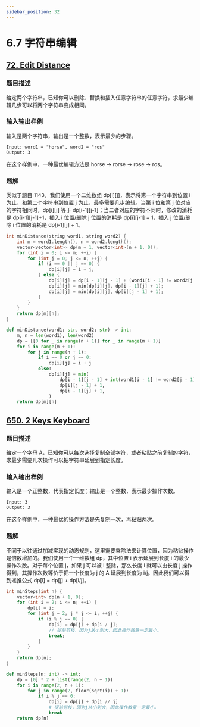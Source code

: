 ```yaml
---
sidebar_position: 32
---
```


# 6.7 字符串编辑

## [72. Edit Distance](https://leetcode.com/problems/edit-distance/)

### 题目描述

给定两个字符串，已知你可以删除、替换和插入任意字符串的任意字符，求最少编辑几步可以将两个字符串变成相同。

### 输入输出样例

输入是两个字符串，输出是一个整数，表示最少的步骤。

```
Input: word1 = "horse", word2 = "ros"
Output: 3
```

在这个样例中，一种最优编辑方法是 horse -> rorse -> rose -> ros。

### 题解

类似于题目 1143，我们使用一个二维数组 dp[i][j]，表示将第一个字符串到位置 i 为止，和第二个字符串到位置 j 为止，最多需要几步编辑。当第 i 位和第 j 位对应的字符相同时，dp[i][j] 等于 dp[i-1][j-1]；当二者对应的字符不同时，修改的消耗是 dp[i-1][j-1]+1，插入 i 位置/删除 j 位置的消耗是 dp[i][j-1] + 1，插入 j 位置/删除 i 位置的消耗是 dp[i-1][j] + 1。

<Tabs>
<TabItem value="cpp" label="C++">

```cpp
int minDistance(string word1, string word2) {
    int m = word1.length(), n = word2.length();
    vector<vector<int>> dp(m + 1, vector<int>(n + 1, 0));
    for (int i = 0; i <= m; ++i) {
        for (int j = 0; j <= n; ++j) {
            if (i == 0 || j == 0) {
                dp[i][j] = i + j;
            } else {
                dp[i][j] = dp[i - 1][j - 1] + (word1[i - 1] != word2[j - 1]);
                dp[i][j] = min(dp[i][j], dp[i - 1][j] + 1);
                dp[i][j] = min(dp[i][j], dp[i][j - 1] + 1);
            }
        }
    }
    return dp[m][n];
}
```

</TabItem>
<TabItem value="py" label="Python">

```py
def minDistance(word1: str, word2: str) -> int:
    m, n = len(word1), len(word2)
    dp = [[0 for _ in range(n + 1)] for _ in range(m + 1)]
    for i in range(m + 1):
        for j in range(n + 1):
            if i == 0 or j == 0:
                dp[i][j] = i + j
            else:
                dp[i][j] = min(
                    dp[i - 1][j - 1] + int(word1[i - 1] != word2[j - 1]),
                    dp[i][j - 1] + 1,
                    dp[i - 1][j] + 1,
                )
    return dp[m][n]
```

</TabItem>

</Tabs>

## [650. 2 Keys Keyboard](https://leetcode.com/problems/2-keys-keyboard/)

### 题目描述

给定一个字母 A，已知你可以每次选择复制全部字符，或者粘贴之前复制的字符，求最少需要几次操作可以把字符串延展到指定长度。

### 输入输出样例

输入是一个正整数，代表指定长度；输出是一个整数，表示最少操作次数。

```
Input: 3
Output: 3
```

在这个样例中，一种最优的操作方法是先复制一次，再粘贴两次。

### 题解

不同于以往通过加减实现的动态规划，这里需要乘除法来计算位置，因为粘贴操作是倍数增加的。我们使用一个一维数组 dp，其中位置 i 表示延展到长度 i 的最少操作次数。对于每个位置 j，如果 j 可以被 i 整除，那么长度 i 就可以由长度 j 操作得到，其操作次数等价于把一个长度为 j 的 A 延展到长度为 i/j。因此我们可以得到递推公式 dp[i] = dp[j] + dp[i/j]。

<Tabs>
<TabItem value="cpp" label="C++">

```cpp
int minSteps(int n) {
    vector<int> dp(n + 1, 0);
    for (int i = 2; i <= n; ++i) {
        dp[i] = i;
        for (int j = 2; j * j <= i; ++j) {
            if (i % j == 0) {
                dp[i] = dp[j] + dp[i / j];
                // 提前剪枝，因为j从小到大，因此操作数量一定最小。
                break;
            }
        }
    }
    return dp[n];
}
```

</TabItem>
<TabItem value="py" label="Python">

```py
def minSteps(n: int) -> int:
    dp = [0] * 2 + list(range(2, n + 1))
    for i in range(2, n + 1):
        for j in range(2, floor(sqrt(i)) + 1):
            if i % j == 0:
                dp[i] = dp[j] + dp[i // j]
                # 提前剪枝，因为j从小到大，因此操作数量一定最小。
                break
    return dp[n]
```

</TabItem>

</Tabs>